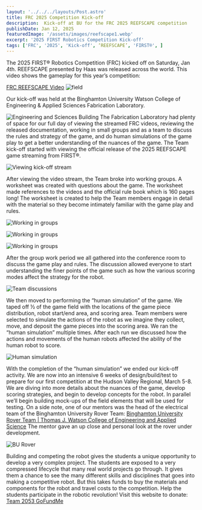 ```yaml
---
layout: '../../../layouts/Post.astro'
title: FRC 2025 Competition Kick-off
description:  Kick-off at BU for the FRC 2025 REEFSCAPE competition
publishDate: Jan 12, 2025
featuredImage: '/assets/images/reefscape1.webp'
excerpt: '2025 FIRST Robotics Competition Kick-off'
tags: ['FRC', '2025', 'Kick-off', ‘REEFSCAPE’, 'FIRST®', ]
---
```


The 2025 FIRST® Robotics Competition (FRC) kicked off on Saturday, Jan 4th.  REEFSCAPE presented by Haas was released across the world.  This video shows the gameplay for this year’s competition: 


<a href="https://www.youtube.com/watch?v=YWbxcjlY9JY">FRC REEFSCAPE Video</a>
![field](/assets/images/Reefscape-Logo.webp)

Our kick-off was held at the Binghamton University Watson College of Engineering & Applied Sciences Fabrication Laboratory. 

![Engineering and Sciences Building](/assets/images/ESBuilding.webp)
The Fabrication Laboratory had plenty of space for our full day of viewing the streamed FRC videos, reviewing the released documentation, working in small groups and as a team to discuss the rules and strategy of the game, and do human simulations of the game play to get a better understanding of the nuances of the game.
The Team kick-off started with viewing the official release of the 2025 REEFSCAPE game streaming from FIRST®.

![Viewing kick-off stream](/assets/images/20250104_120741.webp)

After viewing the video stream, the Team broke into working groups.  A worksheet was created with questions about the game.  The worksheet made references to the videos and the official rule book which is 160 pages long!  The worksheet is created to help  the Team members engage in detail with the material so they become intimately familiar with the game play and rules.

![Working in groups](/assets/images/20250104_132202.webp)


![Working in groups](/assets/images/20250104_131959.webp)


![Working in groups](/assets/images/20250104_132457.webp)

After the group work period we all gathered into the conference room to discuss the game play and rules.  The discussion allowed everyone to start understanding the finer points of the game such as how the various scoring modes affect the strategy for the robot. 

![Team discussions](/assets/images/20250104_150719.webp)

We then moved to performing the “human simulation” of the game.  We taped off ½ of the game field with the locations of the game piece distribution, robot start/end area, and scoring area.  Team members were selected to simulate the actions of the robot as we imagine they collect, move, and deposit the game pieces into the scoring area.  We ran the “human simulation” multiple times.  After each run we discussed how the actions and movements of the human robots affected the ability of the human robot to score.  

![Human simulation](/assets/images/20250104_162812.webp)

With the completion of the “human simulation” we ended our kick-off activity.  We are now into an intensive 6 weeks of design/build/test to prepare for our first competition at the Hudson Valley Regional, March 5-8.  We are diving into more details about the nuances of the game, develop scoring strategies, and begin to develop concepts for the robot.  In parallel we’ll begin building mock-ups of the field elements that will be used for testing.
On a side note, one of our mentors was the head of the electrical team of the Binghamton University Rover Team: 
<a href="https://www.binghamton.edu/watson/competes/rover-team/index.html">Binghamton University Rover Team | Thomas J. Watson College of Engineering and Applied Science</a>
The mentor gave an up close and personal look at the rover under development.

![BU Rover](/assets/images/20250104_164757.webp)

Building and competing the robot gives the students a unique opportunity to develop a very complex project.  The students are exposed to a very compressed lifecycle that many real world projects go through.  It gives them a chance to see the many different skills and disciplines that goes into making a competitive robot.  But this takes funds to buy the materials and components for the robot and travel costs to the competition.  Help the students participate in the robotic revolution!  Visit this website to donate: <a href="https://www.gofundme.com/f/support-southern-tier-robotics-frc-2053">Team 2053 GoFundMe</a>
 
 
